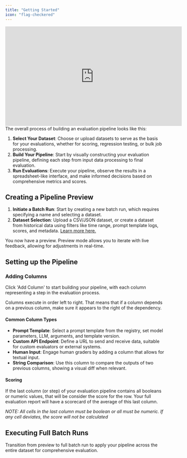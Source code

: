 ```yaml
---
title: "Getting Started"
icon: "flag-checkered"
---
```


<iframe width="560" height="315" src="https://www.youtube.com/embed/8hW-OjwpwMk" title="YouTube video player" frameBorder="0" allow="accelerometer; autoplay; clipboard-write; encrypted-media; gyroscope; picture-in-picture" allowFullScreen></iframe>
The overall process of building an evaluation pipeline looks like this:

1. **Select Your Dataset**: Choose or upload datasets to serve as the basis for your evaluations, whether for scoring, regression testing, or bulk job processing.
2. **Build Your Pipeline**: Start by visually constructing your evaluation pipeline, defining each step from input data processing to final evaluation.
3. **Run Evaluations**: Execute your pipeline, observe the results in a spreadsheet-like interface, and make informed decisions based on comprehensive metrics and scores.

## Creating a Pipeline Preview

1. **Initiate a Batch Run**: Start by creating a new batch run, which requires specifying a name and selecting a dataset.
2. **Dataset Selection**: Upload a CSV/JSON dataset, or create a dataset from historical data using filters like time range, prompt template logs, scores, and metadata. [Learn more here.](/features/evaluations/datasets)

You now have a preview. Preview mode allows you to iterate with live feedback, allowing for adjustments in real-time.

## Setting up the Pipeline

### Adding Columns

Click 'Add Column' to start building your pipeline, with each column representing a step in the evaluation process.

Columns execute in order left to right. That means that if a column depends on a previous column, make sure it appears to the right of the dependency.

#### Common Column Types

- **Prompt Template**: Select a prompt template from the registry, set model parameters, LLM, arguments, and template version.
- **Custom API Endpoint**: Define a URL to send and receive data, suitable for custom evaluators or external systems.
- **Human Input**: Engage human graders by adding a column that allows for textual input.
- **String Comparison**: Use this column to compare the outputs of two previous columns, showing a visual diff when relevant.

#### Scoring

If the last column (or step) of your evaluation pipeline contains all booleans or numeric values, that will be consider the score for the row. Your full evaluation report will have a scorecard of the average of this last column.

_NOTE: All cells in the last column must be boolean or all must be numeric. If any cell deviates, the score will not be calculated_

## Executing Full Batch Runs

Transition from preview to full batch run to apply your pipeline across the entire dataset for comprehensive evaluation.
